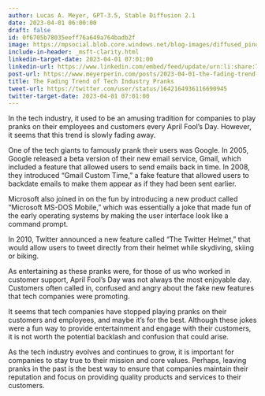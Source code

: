 ```yaml
---
author: Lucas A. Meyer, GPT-3.5, Stable Diffusion 2.1
date: 2023-04-01 06:00:00
draft: false
id: 0f6705b78035eeff76a649a764badb2f
image: https://mpsocial.blob.core.windows.net/blog-images/diffused_pinocchio.png
include-in-header: _msft-clarity.html
linkedin-target-date: 2023-04-01 07:01:00
linkedin-url: https://www.linkedin.com/embed/feed/update/urn:li:share:7047930646765187072
post-url: https://www.meyerperin.com/posts/2023-04-01-the-fading-trend-of-tech-industry-pranks.html
title: The Fading Trend of Tech Industry Pranks
tweet-url: https://twitter.com/user/status/1642164936116690945
twitter-target-date: 2023-04-01 07:01:00
---
```


In the tech industry, it used to be an amusing tradition for companies to play pranks on their employees and customers every April Fool's Day. However, it seems that this trend is slowly fading away.

One of the tech giants to famously prank their users was Google. In 2005, Google released a beta version of their new email service, Gmail, which included a feature that allowed users to send emails back in time. In 2008, they introduced "Gmail Custom Time," a fake feature that allowed users to backdate emails to make them appear as if they had been sent earlier.

Microsoft also joined in on the fun by introducing a new product called "Microsoft MS-DOS Mobile," which was essentially a joke that made fun of the early operating systems by making the user interface look like a command prompt.

In 2010, Twitter announced a new feature called "The Twitter Helmet," that would allow users to tweet directly from their helmet while skydiving, skiing or biking.

As entertaining as these pranks were, for those of us who worked in customer support, April Fool's Day was not always the most enjoyable day. Customers often called in, confused and angry about the fake new features that tech companies were promoting.

It seems that tech companies have stopped playing pranks on their customers and employees, and maybe it's for the best. Although these jokes were a fun way to provide entertainment and engage with their customers, it is not worth the potential backlash and confusion that could arise. 

As the tech industry evolves and continues to grow, it is important for companies to stay true to their mission and core values. Perhaps, leaving pranks in the past is the best way to ensure that companies maintain their reputation and focus on providing quality products and services to their customers.